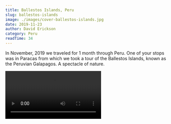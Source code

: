 ```yaml
---
title: Ballestos Islands, Peru
slug: ballestos-islands
image: ./images/cover-ballestos-islands.jpg
date: 2019-11-23
author: David Erickson
category: Peru
readTime: 34
---
```



In November, 2019 we traveled for 1 month through Peru. One of your stops was in Paracas from which we took a tour of the Ballestos Islands, known as the Peruvian Galapagos. A spectacle of nature.



<Video src="https://youtube.com/embed/99tY1HpJcxo" title="Ballestos Islands"/>

